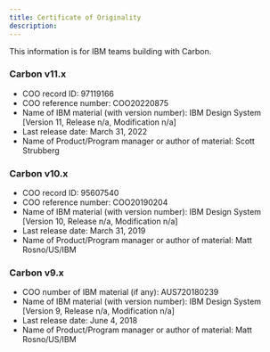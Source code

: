```yaml
---
title: Certificate of Originality
description:
---
```


<PageDescription>

This information is for IBM teams building with Carbon.

</PageDescription>

### Carbon v11.x

- COO record ID: 97119166
- COO reference number: COO20220875
- Name of IBM material (with version number): IBM Design System [Version 11,
  Release n/a, Modification n/a]
- Last release date: March 31, 2022
- Name of Product/Program manager or author of material: Scott Strubberg

### Carbon v10.x

- COO record ID: 95607540
- COO reference number: COO20190204
- Name of IBM material (with version number): IBM Design System [Version 10,
  Release n/a, Modification n/a]
- Last release date: March 31, 2019
- Name of Product/Program manager or author of material: Matt Rosno/US/IBM

### Carbon v9.x

- COO number of IBM material (if any): AUS720180239
- Name of IBM material (with version number): IBM Design System [Version 9,
  Release n/a, Modification n/a]
- Last release date: June 4, 2018
- Name of Product/Program manager or author of material: Matt Rosno/US/IBM
